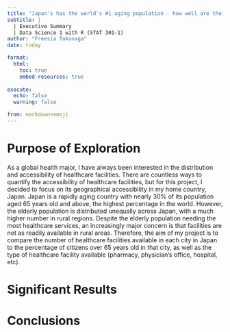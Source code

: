```yaml
---
title: "Japan's has the world's #1 aging population - how well are their healthcare facilities distributed to meet their needs?"
subtitle: |
  | Executive Summary
  | Data Science 1 with R (STAT 301-1)
author: "Freesia Tokunaga"
date: today

format:
  html:
    toc: true
    embed-resources: true
    
execute:
  echo: false
  warning: false

from: markdown+emoji 
---
```


# Purpose of Exploration
 As a global health major, I have always been interested in the distribution and accessibility of healthcare facilities. There are countless ways to quantify the accessibility of healthcare facilities, but for this project, I decided to focus on its geographical accessibility in my home country, Japan. Japan is a rapidly aging country with nearly 30% of its population aged 65 years old and above, the highest percentage in the world. However, the elderly population is distributed unequally across Japan, with a much higher number in rural regions. Despite the elderly population needing the most healthcare services, an increasingly major concern is that facilities are not as readily available in rural areas. Therefore, the aim of my project is to compare the number of healthcare facilities available in each city in Japan to the percentage of citizens over 65 years old in that city, as well as the type of healthcare facility available (pharmacy, physician's office, hospital, etc). 

# Significant Results


# Conclusions

